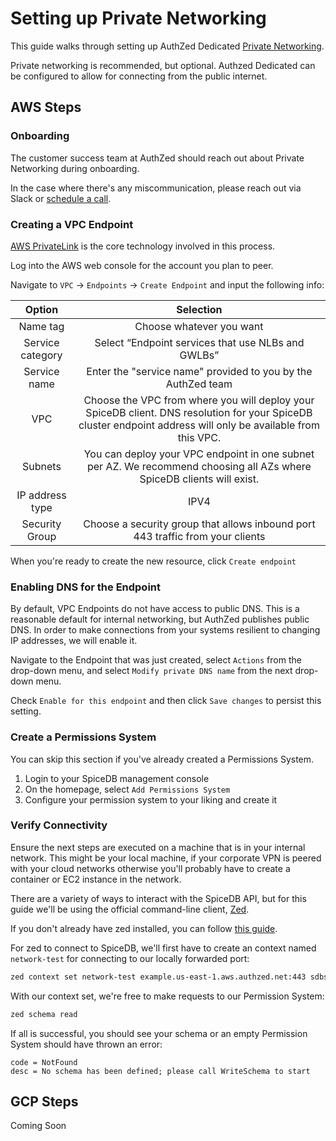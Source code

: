 
# Setting up Private Networking

This guide walks through setting up AuthZed Dedicated [Private Networking].

[Private Networking]: ../concepts/private-networking

<Callout type="info">
  Private networking is recommended, but optional. Authzed Dedicated can be configured to allow for connecting from the public internet.
</Callout>

## AWS Steps

<Steps>

### Onboarding

The customer success team at AuthZed should reach out about Private Networking during onboarding.

In the case where there's any miscommunication, please reach out via Slack or [schedule a call][call].

[call]: https://authzed.com/call

### Creating a VPC Endpoint

[AWS PrivateLink] is the core technology involved in this process.

[AWS PrivateLink]: https://docs.aws.amazon.com/whitepapers/latest/aws-privatelink/aws-privatelink.html

Log into the AWS web console for the account you plan to peer.

Navigate to `VPC` → `Endpoints` → `Create Endpoint` and input the following info:

| Option               | Selection            |
| :-------------------:| :-------------------:|
| Name tag         | Choose whatever you want |
| Service category   | Select “Endpoint services that use NLBs and GWLBs” |
| Service name       | Enter the "service name" provided to you by the AuthZed team |
| VPC                | Choose the VPC from where you will deploy your SpiceDB client. DNS resolution for your SpiceDB cluster endpoint address will only be available from this VPC. |
| Subnets            | You can deploy your VPC endpoint in one subnet per AZ. We recommend choosing all AZs where SpiceDB clients will exist. |
| IP address type    | IPV4 |
| Security Group     | Choose a security group that allows inbound port 443 traffic from your clients |

When you're ready to create the new resource, click `Create endpoint`

### Enabling DNS for the Endpoint

By default, VPC Endpoints do not have access to public DNS.
This is a reasonable default for internal networking, but AuthZed publishes public DNS.
In order to make connections from your systems resilient to changing IP addresses, we will enable it.

Navigate to the Endpoint that was just created, select `Actions` from the drop-down menu, and select `Modify private DNS name` from the next drop-down menu.

Check `Enable for this endpoint` and then click `Save changes` to persist this setting.

### Create a Permissions System

You can skip this section if you've already created a Permissions System.

1. Login to your SpiceDB management console
2. On the homepage, select `Add Permissions System`
3. Configure your permission system to your liking and create it

### Verify Connectivity

Ensure the next steps are executed on a machine that is in your internal network.
This might be your local machine, if your corporate VPN is peered with your cloud networks otherwise you'll probably have to create a container or EC2 instance in the network.

There are a variety of ways to interact with the SpiceDB API, but for this guide we'll be using the official command-line client, [Zed].

If you don't already have zed installed, you can follow [this guide][install-zed].

For zed to connect to SpiceDB, we'll first have to create an context named `network-test` for connecting to our locally forwarded port:

```sh
zed context set network-test example.us-east-1.aws.authzed.net:443 sdbst_h256_cef4fc239bf...
```

With our context set, we're free to make requests to our Permission System:

```sh
zed schema read
```

If all is successful, you should see your schema or an empty Permission System should have thrown an error:

```
code = NotFound
desc = No schema has been defined; please call WriteSchema to start
```

[zed]: https://github.com/authzed/zed
[install-zed]: /spicedb/getting-started/installing-zed

</Steps>

## GCP Steps

Coming Soon
